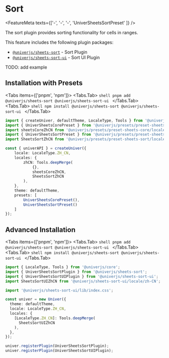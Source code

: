 
# Sort

<FeatureMeta texts={['-', '-', '-', 'UniverSheetsSortPreset' ]} />

The sort plugin provides sorting functionality for cells in ranges.

This feature includes the following plugin packages:

* [`@univerjs/sheets-sort`](https://www.npmjs.com/package/@univerjs/sheets-sort) - Sort Plugin
* [`@univerjs/sheets-sort-ui`](https://www.npmjs.com/package/@univerjs/sheets-sort-ui) - Sort UI Plugin

<Callout>
  TODO: add example
</Callout>

## Installation with Presets

<Tabs items={['pnpm', 'npm']}>
  <Tabs.Tab>
    ```shell
    pnpm add @univerjs/sheets-sort @univerjs/sheets-sort-ui
    ```
  </Tabs.Tab>
  <Tabs.Tab>
    ```shell
    npm install @univerjs/sheets-sort @univerjs/sheets-sort-ui
    ```
  </Tabs.Tab>
</Tabs>

```ts {4-5,13,19}
import { createUniver, defaultTheme, LocaleType, Tools } from '@univerjs/presets';
import { UniverSheetsCorePreset } from '@univerjs/presets/preset-sheets-core';
import sheetsCoreZhCN from '@univerjs/presets/preset-sheets-core/locales/zh-CN';
import { UniverSheetsSortPreset } from '@univerjs/presets/preset-sheets-sort';
import SheetsSortZhCN from '@univerjs/presets/preset-sheets-sort/locale/zh-CN';

const { univerAPI } = createUniver({
    locale: LocaleType.ZH_CN,
    locales: {
        zhCN: Tools.deepMerge(
            {},
            sheetsCoreZhCN,
            SheetsSortZhCN 
        ),
    },
    theme: defaultTheme,
    presets: [
        UniverSheetsCorePreset(),
        UniverSheetsSortPreset()
    ]
});
```

## Advanced Installation

<Tabs items={['pnpm', 'npm']}>
  <Tabs.Tab>
    ```shell
    pnpm add @univerjs/sheets-sort @univerjs/sheets-sort-ui
    ```
  </Tabs.Tab>
  <Tabs.Tab>
    ```shell
    npm install @univerjs/sheets-sort @univerjs/sheets-sort-ui
    ```
  </Tabs.Tab>
</Tabs>

```typescript {2-4,6,13,18-19}
import { LocaleType, Tools } from '@univerjs/core';
import { UniverSheetsSortPlugin } from '@univerjs/sheets-sort';
import { UniverSheetsSortUIPlugin } from '@univerjs/sheets-sort-ui';
import SheetsSortUIZhCN from '@univerjs/sheets-sort-ui/locale/zh-CN';

import '@univerjs/sheets-sort-ui/lib/index.css';

const univer = new Univer({
  theme: defaultTheme,
  locale: LocaleType.ZH_CN,
  locales: {
    [LocaleType.ZH_CN]: Tools.deepMerge(
      SheetsSortUIZhCN
    ),
  },
});

univer.registerPlugin(UniverSheetsSortPlugin);
univer.registerPlugin(UniverSheetsSortUIPlugin);
```
